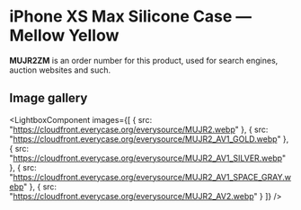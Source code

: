 
# iPhone XS Max Silicone Case — Mellow Yellow

<Callout type='info' emoji='👉🏻'>**MUJR2ZM** is an order number for this product, used for search engines, auction websites and such.</Callout>

## Image gallery

<LightboxComponent
    images={[
      {
        src: "https://cloudfront.everycase.org/everysource/MUJR2.webp"
      },
      {
        src: "https://cloudfront.everycase.org/everysource/MUJR2_AV1_GOLD.webp"
      },
      {
        src: "https://cloudfront.everycase.org/everysource/MUJR2_AV1_SILVER.webp"
      },
      {
        src: "https://cloudfront.everycase.org/everysource/MUJR2_AV1_SPACE_GRAY.webp"
      },
      {
        src: "https://cloudfront.everycase.org/everysource/MUJR2_AV2.webp"
      }
    ]}
  />
